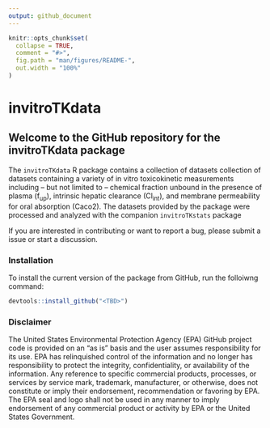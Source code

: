 ```yaml
---
output: github_document
---
```


<!-- README.md is generated from README.Rmd. Please edit that file -->

```r
knitr::opts_chunk$set(
  collapse = TRUE,
  comment = "#>",
  fig.path = "man/figures/README-",
  out.width = "100%"
)
```

# invitroTKdata

<!-- badges: start -->
<!-- badges: end -->

## Welcome to the GitHub repository for the invitroTKdata package

The `invitroTKdata` R package contains a collection of datasets collection of datasets containing a variety of in vitro toxicokinetic measurements including -- but not limited to -- chemical fraction unbound in the presence of plasma (f~up~), intrinsic hepatic clearance (Cl~int~), and membrane permeability for oral absorption (Caco2). The datasets provided by the package were processed and analyzed with the companion `invitroTKstats` package

If you are interested in contributing or want to report a bug, please submit a issue or start a discussion.

### Installation

To install the current version of the package from GitHub, run the folloiwng command:

``` r
devtools::install_github("<TBD>")
```

### Disclaimer

The United States Environmental Protection Agency (EPA) GitHub project code is provided on an "as is" basis and the user assumes responsibility for its use. EPA has relinquished control of the information and no longer has responsibility to protect the integrity, confidentiality, or availability of the information. Any reference to specific commercial products, processes, or services by service mark, trademark, manufacturer, or otherwise, does not constitute or imply their endorsement, recommendation or favoring by EPA. The EPA seal and logo shall not be used in any manner to imply endorsement of any commercial product or activity by EPA or the United States Government.
